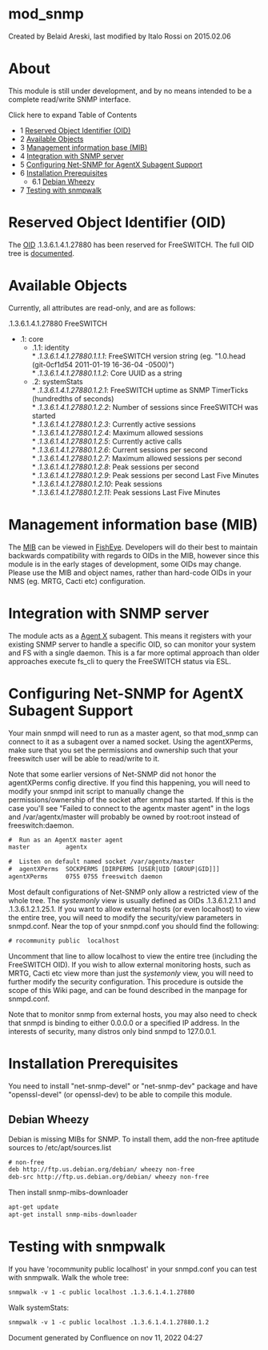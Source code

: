 
# mod_snmp 

 Created by  Belaid Areski, last modified by  Italo Rossi on 2015.02.06

# About

This module is still under development, and by no means intended to be a complete read/write SNMP interface.

Click here to expand Table of Contents

* 1 [Reserved Object Identifier (OID)](#reserved-object-identifier-oid)
* 2 [Available Objects](#available-objects)
* 3 [Management information base (MIB)](#management-information-base-mib)
* 4 [Integration with SNMP server](#integration-with-snmp-server)
* 5 [Configuring Net-SNMP for AgentX Subagent Support](#configuring-net-snmp-for-agentx-subagent-support)
* 6 [Installation Prerequisites](#installation-prerequisites)  
   * 6.1 [Debian Wheezy](#debian-wheezy)
* 7 [Testing with snmpwalk](#testing-with-snmpwalk)

# Reserved Object Identifier (OID)

The [OID](http://en.wikipedia.org/wiki/Object%5Fidentifier) .1.3.6.1.4.1.27880 has been reserved for FreeSWITCH. The full OID tree is [documented](./mod-snmp/FreeSWITCH-OID_6586929.mdx#about).

# Available Objects

Currently, all attributes are read-only, and are as follows:

.1.3.6.1.4.1.27880 FreeSWITCH

* .1: core  
   * .1.1: identity  
         * _.1.3.6.1.4.1.27880.1.1.1_: FreeSWITCH version string (eg. "1.0.head (git-0cf1d54 2011-01-19 16-36-04 -0500)")  
         * _.1.3.6.1.4.1.27880.1.1.2_: Core UUID as a string  
   * .2: systemStats  
         * _.1.3.6.1.4.1.27880.1.2.1_: FreeSWITCH uptime as SNMP TimerTicks (hundredths of seconds)  
         * _.1.3.6.1.4.1.27880.1.2.2_: Number of sessions since FreeSWITCH was started  
         * _.1.3.6.1.4.1.27880.1.2.3_: Currently active sessions  
         * _.1.3.6.1.4.1.27880.1.2.4_: Maximum allowed sessions  
         * _.1.3.6.1.4.1.27880.1.2.5_: Currently active calls  
         * _.1.3.6.1.4.1.27880.1.2.6_: Current sessions per second  
         * _.1.3.6.1.4.1.27880.1.2.7_: Maximum allowed sessions per second  
         * _.1.3.6.1.4.1.27880.1.2.8_: Peak sessions per second  
         * _.1.3.6.1.4.1.27880.1.2.9_: Peak sessions per second Last Five Minutes  
         * _.1.3.6.1.4.1.27880.1.2.10_: Peak sessions  
         * _.1.3.6.1.4.1.27880.1.2.11_: Peak sessions Last Five Minutes

# Management information base (MIB)

The [MIB](http://en.wikipedia.org/wiki/Management%5FInformation%5FBase) can be viewed in [FishEye](https://freeswitch.org/fisheye/browse/freeswitch/src/mod/event%5Fhandlers/mod%5Fsnmp/FREESWITCH-MIB?r=HEAD). Developers will do their best to maintain backwards compatibility with regards to OIDs in the MIB, however since this module is in the early stages of development, some OIDs may change. Please use the MIB and object names, rather than hard-code OIDs in your NMS (eg. MRTG, Cacti etc) configuration.

# Integration with SNMP server

The module acts as a [Agent X](http://en.wikipedia.org/wiki/Agent%5FExtensibility%5FProtocol) subagent. This means it registers with your existing SNMP server to handle a specific OID, so can monitor your system and FS with a single daemon. This is a far more optimal approach than older approaches execute fs\_cli to query the FreeSWITCH status via ESL.

# Configuring Net-SNMP for AgentX Subagent Support

Your main snmpd will need to run as a master agent, so that mod\_snmp can connect to it as a subagent over a named socket. Using the agentXPerms, make sure that you set the permissions and ownership such that your freeswitch user will be able to read/write to it.

Note that some earlier versions of Net-SNMP did not honor the agentXPerms config directive. If you find this happening, you will need to modify your snmpd init script to manually change the permissions/ownership of the socket after snmpd has started. If this is the case you'll see "Failed to connect to the agentx master agent" in the logs and /var/agentx/master will probably be owned by root:root instead of freeswitch:daemon.

```xml
#  Run as an AgentX master agent
master          agentx

#  Listen on default named socket /var/agentx/master
#  agentXPerms  SOCKPERMS [DIRPERMS [USER|UID [GROUP|GID]]]
agentXPerms     0755 0755 freeswitch daemon
```

Most default configurations of Net-SNMP only allow a restricted view of the whole tree. The _systemonly_ view is usually defined as OIDs .1.3.6.1.2.1.1 and .1.3.6.1.2.1.25.1\. If you want to allow external hosts (or even localhost) to view the entire tree, you will need to modify the security/view parameters in snmpd.conf. Near the top of your snmpd.conf you should find the following:

```xml
# rocommunity public  localhost
```

Uncomment that line to allow localhost to view the entire tree (including the FreeSWITCH OID). If you wish to allow external monitoring hosts, such as MRTG, Cacti etc view more than just the _systemonly_ view, you will need to further modify the security configuration. This procedure is outside the scope of this Wiki page, and can be found described in the manpage for snmpd.conf.

Note that to monitor snmp from external hosts, you may also need to check that snmpd is binding to either 0.0.0.0 or a specified IP address. In the interests of security, many distros only bind snmpd to 127.0.0.1.

# Installation Prerequisites

You need to install "net-snmp-devel" or "net-snmp-dev" package and have "openssl-devel" (or openssl-dev) to be able to compile this module.

## Debian Wheezy

Debian is missing MIBs for SNMP. To install them, add the non-free aptitude sources to /etc/apt/sources.list

```xml
# non-free
deb http://ftp.us.debian.org/debian/ wheezy non-free
deb-src http://ftp.us.debian.org/debian/ wheezy non-free
```

Then install snmp-mibs-downloader

```xml
apt-get update
apt-get install snmp-mibs-downloader
```

# Testing with snmpwalk

If you have 'rocommunity public localhost' in your snmpd.conf you can test with snmpwalk. Walk the whole tree:

```xml
snmpwalk -v 1 -c public localhost .1.3.6.1.4.1.27880
```

Walk systemStats:

```xml
snmpwalk -v 1 -c public localhost .1.3.6.1.4.1.27880.1.2
```

Document generated by Confluence on nov 11, 2022 04:27
